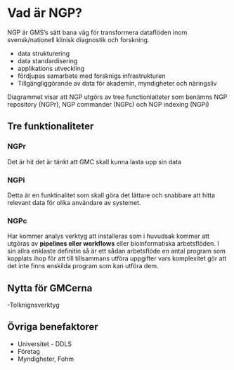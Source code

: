 # Vad är NGP?

NGP är GMS's sätt bana väg för transformera dataflöden inom svensk/nationell klinisk diagnostik och forskning.

-   data strukturering
-   data standardisering
-   applikations utveckling
-   fördjupas samarbete med forsknigs infrastrukturen
-   Tillgängliggörande av data för akademin, myndigheter och näringsliv

Diagrammet visar att NGP utgörs av tree functionlaiteter som benämns NGP repository (NGPr), NGP commander (NGPc) och NGP indexing (NGPi)

## Tre funktionaliteter

### NGPr
Det är hit det är tänkt att GMC skall kunna lasta upp sin data

### NGPi

Detta är en funktinalitet som skall göra det lättare och snabbare att hitta relevant data för olika användare av systemet.

### NGPc

Har kommer analys verktyg att installeras som i huvudsak kommer att utgöras av **pipelines eller workflows** eller bioinformatiska arbetsflöden. I sin allra enklaste definitin så är ett sådan arbetsflöde en antal program som kopplats ihop för att till tillsammans utföra uppgifter vars komplexitet gör att det inte finns enskilda program som kan utföra dem.

## Nytta för GMCerna

-Tolknignsverktyg

## Övriga benefaktorer

- Universitet - DDLS
- Företag
- Myndigheter, Fohm


